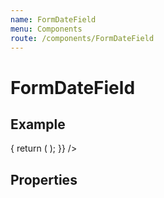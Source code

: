 ```yaml
---
name: FormDateField
menu: Components
route: /components/FormDateField
---
```



# FormDateField

## Example

<Playground>
  <Form
    render={() => {
      return (
        <FormDateField
          icon="extension"
          name="fieldName"
          label="Field Label"
        />
      );
    }}
  />
</Playground>

## Properties

<Props of={FormDateField}/>